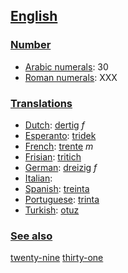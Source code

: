 == [[English]] ==

=== [[Number]] ===

*[[w:Arabic Numerals|Arabic numerals]]: 30
*[[w:Roman numerals|Roman numerals]]: XXX

=== [[Translations]] ===

*[[Dutch]]: [[dertig]] ''f''
*[[Esperanto]]: [[tridek]]
*[[French]]: [[trente]] ''m''
*[[Frisian]]: [[tritich]]
*[[German]]: [[dreizig]] ''f''
*[[Italian]]:
*[[Spanish]]: [[treinta]]
*[[Portuguese]]: [[trinta]]
*[[Turkish]]: [[otuz]]


 
=== [[See also]] ===

[[twenty-nine]] [[thirty-one]]